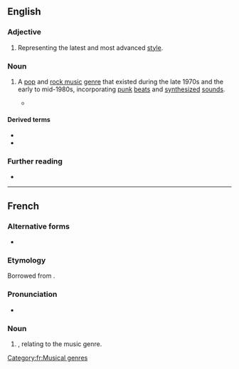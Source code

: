 {{also|new-wave|New Wave}}
==English==

===Adjective===
{{en-adj}}

# Representing the latest and most advanced [[style]].
#: {{syn|en|trendy|faddish}}

===Noun===
{{en-noun|-}}

# {{lb|en|music genre}} A [[pop music|pop]] and [[rock music]] [[genre]] that existed during the late 1970s and the early to mid-1980s, incorporating [[punk rock|punk]] [[beat]]s and [[synthesizer|synthesized]] [[sound]]s.
#* {{quote-song|en|year=1981|artist={{w|Kim Wilde}}|title=Kids in America|passage=New York to east California / There's a '''new wave''' coming, I warn ya}}

====Derived terms====
* {{l|en|new waver}}
* {{l|en|no wave}}

===Further reading===
* {{pedia|New wave music}}

----

==French==

===Alternative forms===
* {{l|fr|new-wave}}

===Etymology===
Borrowed from {{bor|fr|en|new wave}}.

===Pronunciation===
* {{fr-IPA|niou-waive}}

===Noun===
{{fr-noun|m|-}}

# {{l|en|new wave|New wave}}, relating to the music genre.

[[Category:fr:Musical genres]]